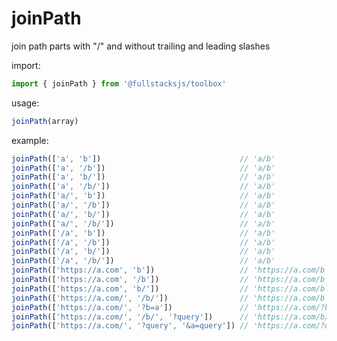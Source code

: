 # joinPath

join path parts with "/" and without trailing and leading slashes

import:
```javascript copy
import { joinPath } from '@fullstacksjs/toolbox'
```

usage:
```javascript copy
joinPath(array)
```

example:
```javascript copy
joinPath(['a', 'b'])                               // 'a/b'
joinPath(['a', '/b'])                              // 'a/b'
joinPath(['a', 'b/'])                              // 'a/b'
joinPath(['a', '/b/'])                             // 'a/b'
joinPath(['a/', 'b'])                              // 'a/b'
joinPath(['a/', '/b'])                             // 'a/b'
joinPath(['a/', 'b/'])                             // 'a/b'
joinPath(['a/', '/b/'])                            // 'a/b'
joinPath(['/a', 'b'])                              // 'a/b'
joinPath(['/a', '/b'])                             // 'a/b'
joinPath(['/a', 'b/'])                             // 'a/b'
joinPath(['/a', '/b/'])                            // 'a/b'
joinPath(['https://a.com', 'b'])                   // 'https://a.com/b'
joinPath(['https://a.com', '/b'])                  // 'https://a.com/b'
joinPath(['https://a.com', 'b/'])                  // 'https://a.com/b'
joinPath(['https://a.com/', '/b/'])                // 'https://a.com/b'
joinPath(['https://a.com/', '?b=a'])               // 'https://a.com/?b=a'
joinPath(['https://a.com/', '/b/', '?query'])      // 'https://a.com/b/?query',
joinPath(['https://a.com/', '?query', '&a=query']) // 'https://a.com/?query/&a=query',
```
